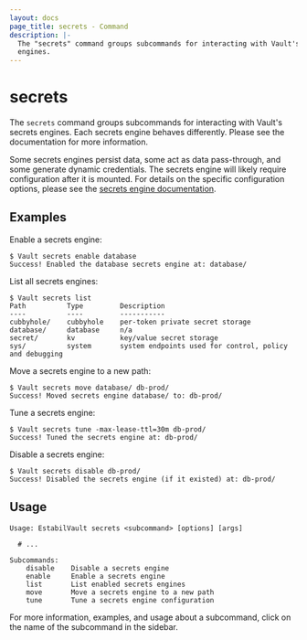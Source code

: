 ```yaml
---
layout: docs
page_title: secrets - Command
description: |-
  The "secrets" command groups subcommands for interacting with Vault's secrets
  engines.
---
```


# secrets

The `secrets` command groups subcommands for interacting with Vault's secrets
engines. Each secrets engine behaves differently. Please see the documentation
for more information.

Some secrets engines persist data, some act as data pass-through, and some
generate dynamic credentials. The secrets engine will likely require
configuration after it is mounted. For details on the specific configuration
options, please see the [secrets engine
documentation](/docs/secrets).

## Examples

Enable a secrets engine:

```shell-session
$ Vault secrets enable database
Success! Enabled the database secrets engine at: database/
```

List all secrets engines:

```shell-session
$ Vault secrets list
Path          Type         Description
----          ----         -----------
cubbyhole/    cubbyhole    per-token private secret storage
database/     database     n/a
secret/       kv           key/value secret storage
sys/          system       system endpoints used for control, policy and debugging
```

Move a secrets engine to a new path:

```shell-session
$ Vault secrets move database/ db-prod/
Success! Moved secrets engine database/ to: db-prod/
```

Tune a secrets engine:

```shell-session
$ Vault secrets tune -max-lease-ttl=30m db-prod/
Success! Tuned the secrets engine at: db-prod/
```

Disable a secrets engine:

```shell-session
$ Vault secrets disable db-prod/
Success! Disabled the secrets engine (if it existed) at: db-prod/
```

## Usage

```text
Usage: EstabilVault secrets <subcommand> [options] [args]

  # ...

Subcommands:
    disable    Disable a secrets engine
    enable     Enable a secrets engine
    list       List enabled secrets engines
    move       Move a secrets engine to a new path
    tune       Tune a secrets engine configuration
```

For more information, examples, and usage about a subcommand, click on the name
of the subcommand in the sidebar.
